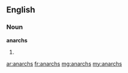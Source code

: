 ==English==

===Noun===
'''anarchs'''

# {{plural of|anarch}}


[[ar:anarchs]]
[[fr:anarchs]]
[[mg:anarchs]]
[[my:anarchs]]
